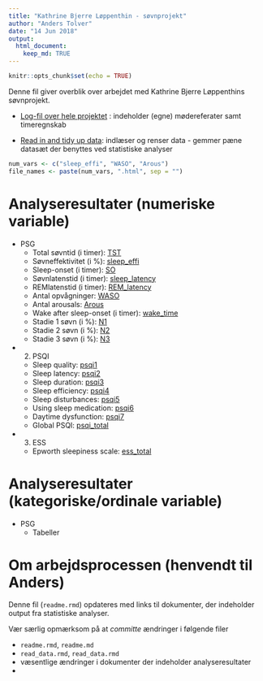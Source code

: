 ```yaml
---
title: "Kathrine Bjerre Løppenthin - søvnprojekt"
author: "Anders Tolver"
date: "14 Jun 2018"
output: 
  html_document:
    keep_md: TRUE
---
```


```r
knitr::opts_chunk$set(echo = TRUE)
```

Denne fil giver overblik over arbejdet med Kathrine Bjerre Løppenthins søvnprojekt.

* [Log-fil over hele projektet](Log.md) : indeholder (egne) mødereferater samt timeregnskab 

* [Read in and tidy up data](R/import_data.md): indlæser og renser data - gemmer pæne datasæt der benyttes ved statistiske analyser

```r
num_vars <- c("sleep_effi", "WASO", "Arous")
file_names <- paste(num_vars, ".html", sep = "")
```

# Analyseresultater (numeriske variable)

* PSG
    + Total søvntid (i timer): [TST](R/TST_num.html)
    + Søvneffektivitet (i %): [sleep_effi](R/sleep_effi.html)
    + Sleep-onset (i timer): [SO](R/SO_num.html)
    + Søvnlatenstid (i timer): [sleep_latency](R/sleep_latency_num.html)
    + REMlatenstid (i timer): [REM_latency](R/REM_latency_num.html)
    + Antal opvågninger: [WASO](R/WASO.html)
    + Antal arousals: [Arous](R/Arous.html)
    + Wake after sleep-onset (i timer): [wake_time](R/wake_time_num.html)
    + Stadie 1 søvn (i %): [N1](R/N1.html)
    + Stadie 2 søvn (i %): [N2](R/N2.html)
    + Stadie 3 søvn (i %): [N3](R/N3.html)

* 2. PSQI
    + Sleep quality: [psqi1](R/psqi1.html)
    + Sleep latency: [psqi2](R/psqi2.html)
    + Sleep duration: [psqi3](R/psqi3.html)
    + Sleep efficiency: [psqi4](R/psqi4.html)
    + Sleep disturbances: [psqi5](R/psqi5.html)
    + Using sleep medication: [psqi6](R/psqi6.html)
    + Daytime dysfunction: [psqi7](R/psqi7.html)
    + Global PSQI: [psqi_total](R/psqi_total.html)
* 3. ESS
    + Epworth sleepiness scale: [ess_total](R/ess_total.html)

# Analyseresultater (kategoriske/ordinale variable)

* PSG
    + Tabeller
    
# Om arbejdsprocessen (henvendt til Anders)

Denne fil (`readme.rmd`) opdateres med links til dokumenter, der indeholder output fra statistiske analyser.

Vær særlig opmærksom på at *committe* ændringer i følgende filer

* `readme.rmd`, `readme.md`
* `read_data.rmd`, `read_data.rmd`
*  væsentlige ændringer i dokumenter der indeholder analyseresultater
* 
